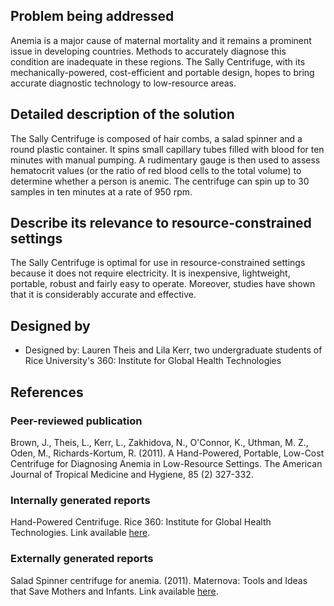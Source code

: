 {{Medical Device
|Health Topic=Maternal mortality
|Classification=Diagnosis
|Scope=Clinical trial
|Location=Africa, Asia, South America
|Image=Sally3.jpg
}}
<!-- Please make sure to use the format provided below for consistency between all devices. -->
==Problem being addressed==
Anemia is a major cause of maternal mortality and it remains a prominent issue in developing countries. Methods to accurately diagnose this condition are inadequate in these regions. The Sally Centrifuge, with its mechanically-powered, cost-efficient and portable design, hopes to bring accurate diagnostic technology to low-resource areas.

==Detailed description of the solution==
The Sally Centrifuge is composed of hair combs, a salad spinner and a round plastic container.  It spins small capillary tubes filled with blood for ten minutes with manual pumping. A rudimentary gauge is then used to assess hematocrit values (or the ratio of red blood cells to the total volume) to determine whether a person is anemic. The centrifuge can spin up to 30 samples in ten minutes at a rate of 950 rpm.

==Describe its relevance to resource-constrained settings==
The Sally Centrifuge is optimal for use in resource-constrained settings because it does not require electricity.  It is inexpensive, lightweight, portable, robust and fairly easy to operate. Moreover, studies have shown that it is considerably accurate and effective. 

==Designed by==
*Designed by: Lauren Theis and Lila Kerr, two undergraduate students of Rice University's 360: Institute for Global Health Technologies

==References==
===Peer-reviewed publication===
Brown, J., Theis, L., Kerr, L., Zakhidova, N., O'Connor, K., Uthman, M. Z., Oden, M., Richards-Kortum, R. (2011). A Hand-Powered, Portable, Low-Cost Centrifuge for Diagnosing Anemia in Low-Resource Settings. The American Journal of Tropical Medicine and Hygiene, 85 (2) 327-332. 

===Internally generated reports===
Hand-Powered Centrifuge.  Rice 360: Institute for Global Health Technologies. Link available [http://www.rice360.rice.edu/content.aspx?id=672 here].

===Externally generated reports===
Salad Spinner centrifuge for anemia. (2011). Maternova: Tools and Ideas that Save Mothers and Infants. Link available [http://maternova.net/health-innovations/salad-spinner-centrifuge-anemia here].
<!-- Add relevant categories, such as [[Category:HIV]] or [[Category:Malaria]] below this line -->